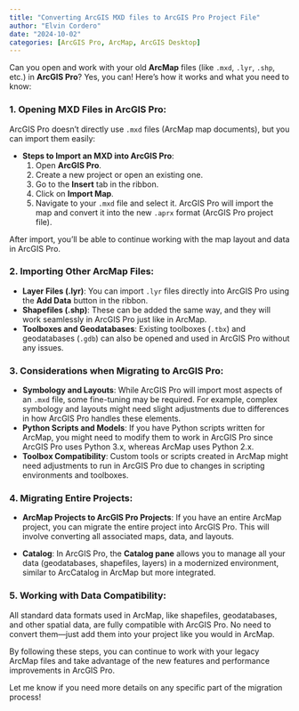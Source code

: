 ```yaml
---
title: "Converting ArcGIS MXD files to ArcGIS Pro Project File"
author: "Elvin Cordero"
date: "2024-10-02"
categories: [ArcGIS Pro, ArcMap, ArcGIS Desktop]
---
```


Can you open and work with your old **ArcMap** files (like `.mxd`, `.lyr`, `.shp`, etc.) in **ArcGIS Pro**? Yes, you can! Here's how it works and what you need to know:

### 1. **Opening MXD Files in ArcGIS Pro**:
   ArcGIS Pro doesn’t directly use `.mxd` files (ArcMap map documents), but you can import them easily:
   
   - **Steps to Import an MXD into ArcGIS Pro**:
     1. Open **ArcGIS Pro**.
     2. Create a new project or open an existing one.
     3. Go to the **Insert** tab in the ribbon.
     4. Click on **Import Map**.
     5. Navigate to your `.mxd` file and select it. ArcGIS Pro will import the map and convert it into the new `.aprx` format (ArcGIS Pro project file).
   
   After import, you'll be able to continue working with the map layout and data in ArcGIS Pro.

### 2. **Importing Other ArcMap Files**:
- **Layer Files (.lyr)**: You can import `.lyr` files directly into ArcGIS Pro using the **Add Data** button in the ribbon.
- **Shapefiles (.shp)**: These can be added the same way, and they will work seamlessly in ArcGIS Pro just like in ArcMap.
- **Toolboxes and Geodatabases**: Existing toolboxes (`.tbx`) and geodatabases (`.gdb`) can also be opened and used in ArcGIS Pro without any issues.

### 3. **Considerations when Migrating to ArcGIS Pro**:
- **Symbology and Layouts**: While ArcGIS Pro will import most aspects of an `.mxd` file, some fine-tuning may be required. For example, complex symbology and layouts might need slight adjustments due to differences in how ArcGIS Pro handles these elements.
- **Python Scripts and Models**: If you have Python scripts written for ArcMap, you might need to modify them to work in ArcGIS Pro since ArcGIS Pro uses Python 3.x, whereas ArcMap uses Python 2.x.
- **Toolbox Compatibility**: Custom tools or scripts created in ArcMap might need adjustments to run in ArcGIS Pro due to changes in scripting environments and toolboxes.

### 4. **Migrating Entire Projects**:
- **ArcMap Projects to ArcGIS Pro Projects**: If you have an entire ArcMap project, you can migrate the entire project into ArcGIS Pro. This will involve converting all associated maps, data, and layouts.

- **Catalog**: In ArcGIS Pro, the **Catalog pane** allows you to manage all your data (geodatabases, shapefiles, layers) in a modernized environment, similar to ArcCatalog in ArcMap but more integrated.

### 5. **Working with Data Compatibility**:
All standard data formats used in ArcMap, like shapefiles, geodatabases, and other spatial data, are fully compatible with ArcGIS Pro. No need to convert them—just add them into your project like you would in ArcMap.

By following these steps, you can continue to work with your legacy ArcMap files and take advantage of the new features and performance improvements in ArcGIS Pro.

Let me know if you need more details on any specific part of the migration process!